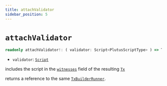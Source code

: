 ```yaml
---
title: attachValidator
sidebar_position: 5
---
```


# `attachValidator`

```ts
readonly attachValidator!: ( validator: Script<PlutusScriptType> ) => TxBuilderRunner
```

- `validator`: [`Script`](../cardano-ledger-ts/classes/Script)

includes the script in the [`witnesses`](../cardano-ledger-ts/classes/Tx#witnesses)
field of the resulting [`Tx`](../cardano-ledger-ts/classes/Tx)

returns a reference to the same [`TxBuilderRunner`](./TxBuilderRunner).